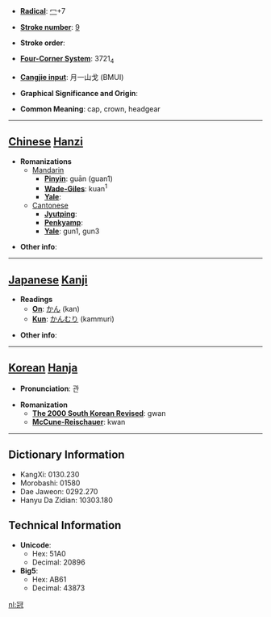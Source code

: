 * '''[[Wiktionary:Chinese radical index| Radical]]''': [[Wiktionary:Chinese radical index 冖|冖]]+7

* '''[[Wiktionary:Chinese total strokes index|Stroke number]]''': [[Wiktionary:Chinese total strokes index 9|9]]

* '''Stroke order''': 

* '''[[Wiktionary:Chinese four corner index|Four-Corner System]]''': 3721<sub>4</sub>

* '''[[Wiktionary:Chinese Cangjie index|Cangjie input]]''': 月一山戈 (BMUI)

* '''Graphical Significance and Origin''': 

* '''Common Meaning''': cap, crown, headgear

----

== [[Chinese]] [[Hanzi]] ==

* '''Romanizations'''
** [[Mandarin]]
*** '''[[Pinyin]]''': guān (guan1)
*** '''[[Wade-Giles]]''': kuan<sup>1</sup>
*** '''[[Yale]]''': 
**[[Cantonese]]
***'''[[Jyutping]]''':
***'''[[Penkyamp]]''': 
***'''[[Yale]]''': gun1, gun3

* '''Other info''': 

----

== [[Japanese]] [[Kanji]] ==

* '''Readings'''
** '''[[On]]''': [[かん]] (kan)
** '''[[Kun]]''': [[かんむり]] (kammuri)

* '''Other info''':  

----

== [[Korean]] [[Hanja]] ==

* '''Pronunciation''': 관

* '''Romanization'''
** '''[[The 2000 South Korean Revised Romanization|The 2000 South Korean Revised]]''': gwan
** '''[[McCune-Reischauer]]''': kwan

----

== Dictionary Information ==

* KangXi: 0130.230
* Morobashi: 01580
* Dae Jaweon: 0292.270
* Hanyu Da Zidian: 10303.180

== Technical Information ==

* '''Unicode''':
** Hex: 51A0
** Decimal: 20896
* '''Big5''':
** Hex: AB61
** Decimal: 43873

[[nl:冠]]